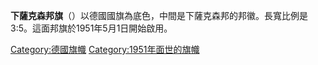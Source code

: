 {{Unreferenced|time=2020-02-24T02:04:07+00:00}}
{{Infobox flag
| Name = 下薩克森邦旗
| Image = Flag of Lower Saxony.svg
| Nickname = 
| Use = 110000
| Proportion = 2:3
| Adoption = 1951
| Design = 
| Designer =
}}

'''下薩克森邦旗'''（{{lang-de|Flagge Niedersachsens}}）以德國國旗為底色，中間是下薩克森邦的邦徽。長寬比例是3:5。這面邦旗於1951年5月1日開始啟用。

{{flag-stub}}
{{德國旗幟}}
[[Category:德國旗幟|Category:德國旗幟]]
[[Category:1951年面世的旗幟|Category:1951年面世的旗幟]]